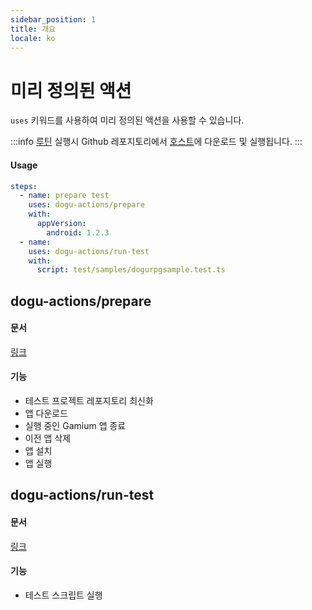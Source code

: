 ```yaml
---
sidebar_position: 1
title: 개요
locale: ko
---
```


# 미리 정의된 액션

`uses` 키워드를 사용하여 미리 정의된 액션을 사용할 수 있습니다.

:::info
[루틴](/routine/routines) 실행시 Github 레포지토리에서 [호스트](/device-farm#host-and-dost)에 다운로드 및 실행됩니다.
:::

#### Usage

```yaml
steps:
  - name: prepare test
    uses: dogu-actions/prepare
    with:
      appVersion:
        android: 1.2.3
  - name:
    uses: dogu-actions/run-test
    with:
      script: test/samples/dogurpgsample.test.ts
```

## dogu-actions/prepare

#### 문서

[링크](./prepare)

#### 기능

- 테스트 프로젝트 레포지토리 최신화
- 앱 다운로드
- 실행 중인 Gamium 앱 종료
- 이전 앱 삭제
- 앱 설치
- 앱 실행

## dogu-actions/run-test

#### 문서

[링크](./run-test)

#### 기능

- 테스트 스크립트 실행
